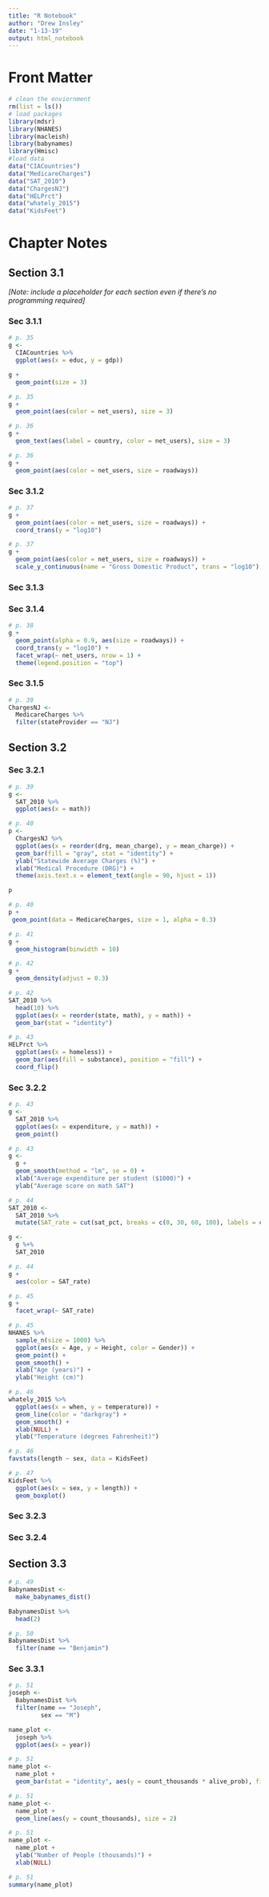 ```yaml
---
title: "R Notebook"
author: "Drew Insley"
date: "1-13-19"
output: html_notebook
---
```


# Front Matter

```r
# clean the enviornment
rm(list = ls())
# load packages
library(mdsr)
library(NHANES)
library(macleish)
library(babynames)
library(Hmisc)
#load data
data("CIACountries")
data("MedicareCharges")
data("SAT_2010")
data("ChargesNJ")
data("HELPrct")
data("whately_2015")
data("KidsFeet")
```

# Chapter Notes

## Section 3.1

*[Note: include a placeholder for each section even if there's no programming required]*


### Sec 3.1.1

```r
# p. 35
g <-
  CIACountries %>%
  ggplot(aes(x = educ, y = gdp))

g +
  geom_point(size = 3)
```

```r
# p. 35
g +
  geom_point(aes(color = net_users), size = 3)
```

```r
# p. 36
g +
  geom_text(aes(label = country, color = net_users), size = 3)
```


```r
# p. 36
g +
  geom_point(aes(color = net_users, size = roadways))
```

### Sec 3.1.2

```r
# p. 37
g +
  geom_point(aes(color = net_users, size = roadways)) +
  coord_trans(y = "log10")
```

```r
# p. 37
g +
  geom_point(aes(color = net_users, size = roadways)) +
  scale_y_continuous(name = "Gross Domestic Product", trans = "log10")
```

### Sec 3.1.3

### Sec 3.1.4

```r
# p. 38
g +
  geom_point(alpha = 0.9, aes(size = roadways)) +
  coord_trans(y = "log10") +
  facet_wrap(~ net_users, nrow = 1) +
  theme(legend.position = "top")
```

### Sec 3.1.5

```r
# p. 39
ChargesNJ <-
  MedicareCharges %>%
  filter(stateProvider == "NJ")
```

## Section 3.2

### Sec 3.2.1

```r
# p. 39
g <-
  SAT_2010 %>%
  ggplot(aes(x = math))
```

```r
# p. 40
p <-
  ChargesNJ %>%
  ggplot(aes(x = reorder(drg, mean_charge), y = mean_charge)) +
  geom_bar(fill = "gray", stat = "identity") +
  ylab("Statewide Average Charges (%)") +
  xlab("Medical Procedure (DRG)") +
  theme(axis.text.x = element_text(angle = 90, hjust = 1))

p
```

```r
# p. 40
p +
 geom_point(data = MedicareCharges, size = 1, alpha = 0.3)
```

```r
# p. 41
g +
  geom_histogram(binwidth = 10)
```

```r
# p. 42
g +
  geom_density(adjust = 0.3)
```

```r
# p. 42
SAT_2010 %>%
  head(10) %>%
  ggplot(aes(x = reorder(state, math), y = math)) +
  geom_bar(stat = "identity")
```

```r
# p. 43
HELPrct %>%
  ggplot(aes(x = homeless)) +
  geom_bar(aes(fill = substance), position = "fill") +
  coord_flip()
```

### Sec 3.2.2

```r
# p. 43
g <-
  SAT_2010 %>%
  ggplot(aes(x = expenditure, y = math)) +
  geom_point()
```

```r
# p. 43
g <-
  g +
  geom_smooth(method = "lm", se = 0) +
  xlab("Average expenditure per student ($1000)") +
  ylab("Average score on math SAT")
```

```r
# p. 44
SAT_2010 <-
  SAT_2010 %>%
  mutate(SAT_rate = cut(sat_pct, breaks = c(0, 30, 60, 100), labels = c("low", "medium", "high")))

g <-
  g %+%
  SAT_2010
```

```r
# p. 44
g +
  aes(color = SAT_rate)
```

```r
# p. 45
g +
  facet_wrap(~ SAT_rate)
```

```r
# p. 45
NHANES %>%
  sample_n(size = 1000) %>%
  ggplot(aes(x = Age, y = Height, color = Gender)) +
  geom_point() +
  geom_smooth() +
  xlab("Age (years)") +
  ylab("Height (cm)")
```

```r
# p. 46
whately_2015 %>%
  ggplot(aes(x = when, y = temperature)) +
  geom_line(color = "darkgray") +
  geom_smooth() +
  xlab(NULL) +
  ylab("Temperature (degrees Fahrenheit)")
```

```r
# p. 46
favstats(length ~ sex, data = KidsFeet)
```

```r
# p. 47
KidsFeet %>%
  ggplot(aes(x = sex, y = length)) +
  geom_boxplot()
```

### Sec 3.2.3

### Sec 3.2.4

## Section 3.3

```r
# p. 49
BabynamesDist <-
  make_babynames_dist()

BabynamesDist %>%
  head(2)
```

```r
# p. 50
BabynamesDist %>%
  filter(name == "Benjamin")
```

### Sec 3.3.1

```r
# p. 51
joseph <-
  BabynamesDist %>%
  filter(name == "Joseph",
         sex == "M")

name_plot <-
  joseph %>%
  ggplot(aes(x = year))
```

```r
# p. 51 
name_plot <-
  name_plot +
  geom_bar(stat = "identity", aes(y = count_thousands * alive_prob), fill = "#b2d7e9", colour = "white")
```

```r
# p. 51
name_plot <- 
  name_plot +
  geom_line(aes(y = count_thousands), size = 2)
```

```r
# p. 51
name_plot <-
  name_plot +
  ylab("Number of People (thousands)") +
  xlab(NULL)
```

```r
# p. 51
summary(name_plot)
```


